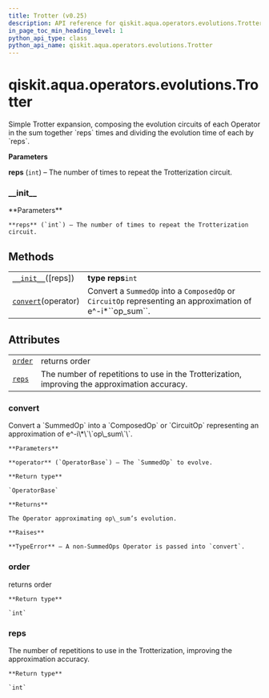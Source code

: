 ```yaml
---
title: Trotter (v0.25)
description: API reference for qiskit.aqua.operators.evolutions.Trotter in qiskit v0.25
in_page_toc_min_heading_level: 1
python_api_type: class
python_api_name: qiskit.aqua.operators.evolutions.Trotter
---
```


<span id="qiskit-aqua-operators-evolutions-trotter" />

# qiskit.aqua.operators.evolutions.Trotter

<Class id="qiskit.aqua.operators.evolutions.Trotter" isDedicatedPage={true} github="https://github.com/qiskit-community/qiskit-aqua/tree/stable/0.9/qiskit/aqua/operators/evolutions/trotterizations/trotter.py" signature="Trotter(reps=1)" modifiers="class">
  Simple Trotter expansion, composing the evolution circuits of each Operator in the sum together `reps` times and dividing the evolution time of each by `reps`.

  **Parameters**

  **reps** (`int`) – The number of times to repeat the Trotterization circuit.

  ### \_\_init\_\_

  <Function id="qiskit.aqua.operators.evolutions.Trotter.__init__" signature="__init__(reps=1)">
    **Parameters**

    **reps** (`int`) – The number of times to repeat the Trotterization circuit.
  </Function>

  ## Methods

  |                                                                                                                               |                                                                                                                 |
  | ----------------------------------------------------------------------------------------------------------------------------- | --------------------------------------------------------------------------------------------------------------- |
  | [`__init__`](#qiskit.aqua.operators.evolutions.Trotter.__init__ "qiskit.aqua.operators.evolutions.Trotter.__init__")(\[reps]) | **type reps**`int`                                                                                              |
  | [`convert`](#qiskit.aqua.operators.evolutions.Trotter.convert "qiskit.aqua.operators.evolutions.Trotter.convert")(operator)   | Convert a `SummedOp` into a `ComposedOp` or `CircuitOp` representing an approximation of e^-i\*\`\`op\_sum\`\`. |

  ## Attributes

  |                                                                                                             |                                                                                               |
  | ----------------------------------------------------------------------------------------------------------- | --------------------------------------------------------------------------------------------- |
  | [`order`](#qiskit.aqua.operators.evolutions.Trotter.order "qiskit.aqua.operators.evolutions.Trotter.order") | returns order                                                                                 |
  | [`reps`](#qiskit.aqua.operators.evolutions.Trotter.reps "qiskit.aqua.operators.evolutions.Trotter.reps")    | The number of repetitions to use in the Trotterization, improving the approximation accuracy. |

  ### convert

  <Function id="qiskit.aqua.operators.evolutions.Trotter.convert" signature="convert(operator)">
    Convert a `SummedOp` into a `ComposedOp` or `CircuitOp` representing an approximation of e^-i\*\`\`op\_sum\`\`.

    **Parameters**

    **operator** (`OperatorBase`) – The `SummedOp` to evolve.

    **Return type**

    `OperatorBase`

    **Returns**

    The Operator approximating op\_sum’s evolution.

    **Raises**

    **TypeError** – A non-SummedOps Operator is passed into `convert`.
  </Function>

  ### order

  <Attribute id="qiskit.aqua.operators.evolutions.Trotter.order">
    returns order

    **Return type**

    `int`
  </Attribute>

  ### reps

  <Attribute id="qiskit.aqua.operators.evolutions.Trotter.reps">
    The number of repetitions to use in the Trotterization, improving the approximation accuracy.

    **Return type**

    `int`
  </Attribute>
</Class>


